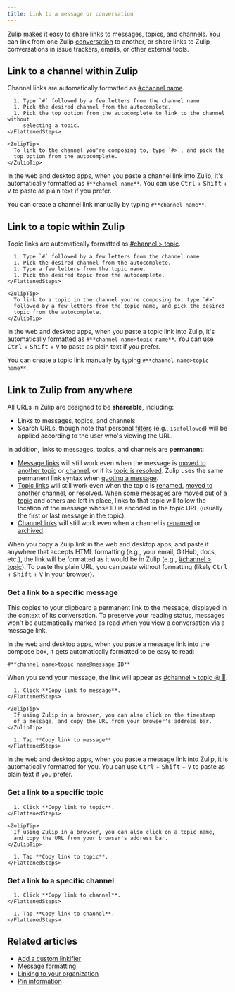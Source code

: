 ```yaml
---
title: Link to a message or conversation
---
```




Zulip makes it easy to share links to messages, topics, and channels. You can
link from one Zulip [conversation](/help/reading-conversations) to another, or
share links to Zulip conversations in issue trackers, emails, or other external
tools.

## Link to a channel within Zulip

Channel links are automatically formatted as [#channel name](#link-to-a-channel-within-zulip).

<Tabs>
  <TabItem label="Desktop/Web">
    <FlattenedSteps>
      <StartComposing />

      1. Type `#` followed by a few letters from the channel name.
      1. Pick the desired channel from the autocomplete.
      1. Pick the top option from the autocomplete to link to the channel without
         selecting a topic.
    </FlattenedSteps>

    <ZulipTip>
      To link to the channel you're composing to, type `#>`, and pick the
      top option from the autocomplete.
    </ZulipTip>
  </TabItem>
</Tabs>

In the web and desktop apps, when you paste a channel link into Zulip,
it's automatically formatted as `#**channel name**`. You can use
<kbd data-mac-following-key="⌥">Ctrl</kbd> + <kbd>Shift</kbd> +
<kbd>V</kbd> to paste as plain text if you prefer.

You can create a channel link manually by typing `#**channel name**`.

## Link to a topic within Zulip

Topic links are automatically formatted as [#channel > topic](#link-to-a-topic-within-zulip).

<Tabs>
  <TabItem label="Desktop/Web">
    <FlattenedSteps>
      <StartComposing />

      1. Type `#` followed by a few letters from the channel name.
      1. Pick the desired channel from the autocomplete.
      1. Type a few letters from the topic name.
      1. Pick the desired topic from the autocomplete.
    </FlattenedSteps>

    <ZulipTip>
      To link to a topic in the channel you're composing to, type `#>`
      followed by a few letters from the topic name, and pick the desired
      topic from the autocomplete.
    </ZulipTip>
  </TabItem>
</Tabs>

In the web and desktop apps, when you paste a topic link into Zulip, it's
automatically formatted as `#**channel name>topic name**`. You can use
<kbd data-mac-following-key="⌥">Ctrl</kbd> + <kbd>Shift</kbd> +
<kbd>V</kbd> to paste as plain text if you prefer.

You can create a topic link manually by typing `#**channel name>topic name**`.

## Link to Zulip from anywhere

All URLs in Zulip are designed to be **shareable**, including:

* Links to messages, topics, and channels.
* Search URLs, though note that personal
  [filters](/help/search-for-messages#search-filters) (e.g., `is:followed`) will
  be applied according to the user who's viewing the URL.

In addition, links to messages, topics, and channels are **permanent**:

* [Message links](#get-a-link-to-a-specific-message) will still work even when
  the message is [moved to another topic](/help/move-content-to-another-topic)
  or [channel](/help/move-content-to-another-channel), or if its [topic is
  resolved](/help/resolve-a-topic). Zulip uses the same permanent link syntax
  when [quoting a message](/help/quote-or-forward-a-message).
* [Topic links](#get-a-link-to-a-specific-topic) will still work even when the
  topic is [renamed](/help/rename-a-topic), [moved to another
  channel](/help/move-content-to-another-channel), or
  [resolved](/help/resolve-a-topic).
  <ZulipTip>
    When some messages are [moved out of a
    topic](/help/move-content-to-another-topic) and others are left in place,
    links to that topic will follow the location of the message whose ID is
    encoded in the topic URL (usually the first or last message in the topic).
  </ZulipTip>
* [Channel links](#get-a-link-to-a-specific-channel) will still work even when a
  channel is [renamed](/help/rename-a-channel) or
  [archived](/help/archive-a-channel).

When you copy a Zulip link in the web and desktop apps, and paste it anywhere that
accepts HTML formatting (e.g., your email, GitHub, docs, etc.), the link will be
formatted as it would be in Zulip (e.g., [#channel > topic](#link-to-a-topic-within-zulip)).
To paste the plain URL, you can paste without formatting (likely <kbd>Ctrl</kbd> +
<kbd>Shift</kbd> + <kbd>V</kbd> in your browser).

### Get a link to a specific message

This copies to your clipboard a permanent link to the message, displayed in the
context of its conversation. To preserve your reading status, messages won't be
automatically marked as read when you view a conversation via a message link.

In the web and desktop apps, when you paste a message link into the compose box,
it gets automatically formatted to be easy to read:

```
#**channel name>topic name@message ID**
```

When you send your message, the link will appear as
[#channel > topic @ 💬](#get-a-link-to-a-specific-message).

<Tabs>
  <TabItem label="Desktop/Web">
    <FlattenedSteps>
      <MessageActionsMenu />

      1. Click **Copy link to message**.
    </FlattenedSteps>

    <ZulipTip>
      If using Zulip in a browser, you can also click on the timestamp
      of a message, and copy the URL from your browser's address bar.
    </ZulipTip>
  </TabItem>

  <TabItem label="Mobile">
    <FlattenedSteps>
      <MessageLongPressMenu />

      1. Tap **Copy link to message**.
    </FlattenedSteps>
  </TabItem>
</Tabs>

In the web and desktop apps, when you paste a message link into Zulip,
it is automatically formatted for you. You can use
<kbd data-mac-following-key="⌥">Ctrl</kbd> + <kbd>Shift</kbd> +
<kbd>V</kbd> to paste as plain text if you prefer.

### Get a link to a specific topic

<Tabs>
  <TabItem label="Desktop/Web">
    <FlattenedSteps>
      <TopicActions />

      1. Click **Copy link to topic**.
    </FlattenedSteps>

    <ZulipTip>
      If using Zulip in a browser, you can also click on a topic name,
      and copy the URL from your browser's address bar.
    </ZulipTip>
  </TabItem>

  <TabItem label="Mobile">
    <FlattenedSteps>
      <TopicLongPressMenu />

      1. Tap **Copy link to topic**.
    </FlattenedSteps>
  </TabItem>
</Tabs>

### Get a link to a specific channel

<Tabs>
  <TabItem label="Desktop/Web">
    <FlattenedSteps>
      <ChannelActions />

      1. Click **Copy link to channel**.
    </FlattenedSteps>
  </TabItem>

  <TabItem label="Mobile">
    <FlattenedSteps>
      <ChannelLongPressMenu />

      1. Tap **Copy link to channel**.
    </FlattenedSteps>
  </TabItem>
</Tabs>

## Related articles

* [Add a custom linkifier](/help/add-a-custom-linkifier)
* [Message formatting](/help/format-your-message-using-markdown)
* [Linking to your organization](/help/linking-to-zulip)
* [Pin information](/help/pin-information)
